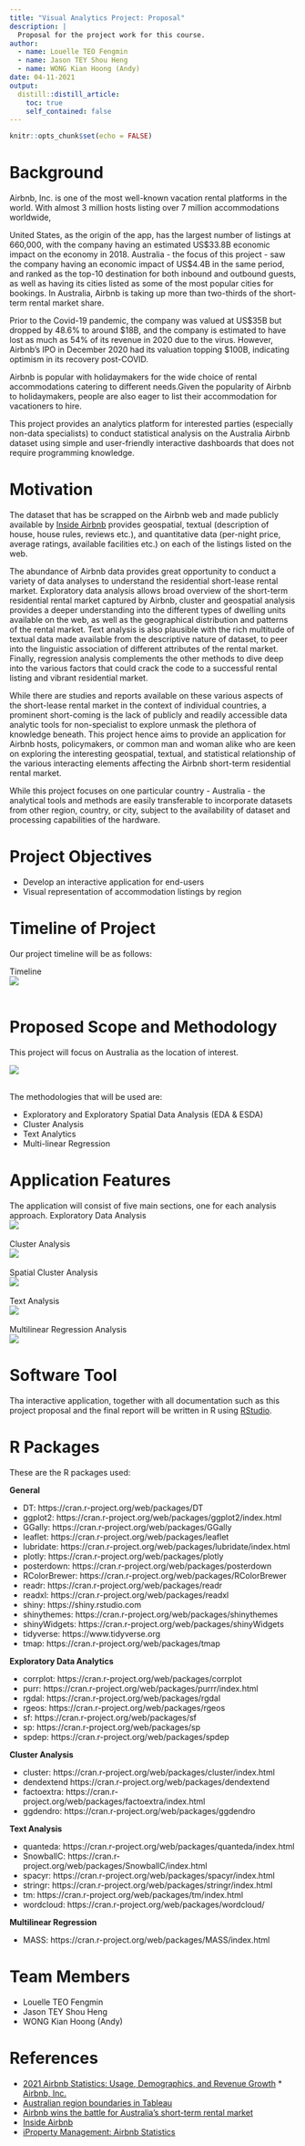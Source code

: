 ```yaml
---
title: "Visual Analytics Project: Proposal"
description: |
  Proposal for the project work for this course.
author:
  - name: Louelle TEO Fengmin
  - name: Jason TEY Shou Heng
  - name: WONG Kian Hoong (Andy)
date: 04-11-2021
output:
  distill::distill_article:
    toc: true
    self_contained: false
---
```



```r
knitr::opts_chunk$set(echo = FALSE)
```

# Background
Airbnb, Inc. is one of the most well-known vacation rental platforms in the world. With almost 3 million hosts listing over 7 million accommodations worldwide, 

United States, as the origin of the app, has the largest number of listings at 660,000, with the company having an estimated US$33.8B economic impact on the economy in 2018. Australia - the focus of this project - saw the company having an economic impact of US\$4.4B in the same period, and ranked as the top-10 destination for both inbound and outbound guests, as well as having its cities listed as some of the most popular cities for bookings. In Australia, Airbnb is taking up more than two-thirds of the short-term rental market share. 


Prior to the Covid-19 pandemic, the company was valued at US\$35B but dropped by 48.6% to around \$18B, and the company is estimated to have lost as much as 54% of its revenue in 2020 due to the virus. However, Airbnb's IPO in December 2020 had its valuation topping $100B, indicating optimism in its recovery post-COVID. 

Airbnb is popular with holidaymakers for the wide choice of rental accommodations catering to different needs.Given the popularity of Airbnb to holidaymakers, people are also eager to list their accommodation for vacationers to hire. 

This project provides an analytics platform for interested parties (especially non-data specialists) to conduct statistical analysis on the Australia Airbnb dataset using simple and user-friendly interactive dashboards that does not require programming knowledge. 

# Motivation

The dataset that has be scrapped on the Airbnb web and made publicly available by [Inside Airbnb](http://insideairbnb.com/get-the-data.html) provides geospatial, textual (description of house, house rules, reviews etc.), and quantitative data (per-night price, average ratings, available facilities etc.) on each of the listings listed on the web. 

The abundance of Airbnb data provides great opportunity to conduct a variety of data analyses to understand the residential short-lease rental market. Exploratory data analysis allows broad overview of the short-term residential rental market captured by Airbnb, cluster and geospatial analysis provides a deeper understanding into the different types of dwelling units available on the web, as well as the geographical distribution and patterns of the rental market. Text analysis is also plausible with the rich multitude of textual data made available from the descriptive nature of dataset, to peer into the linguistic association of different attributes of the rental market. Finally, regression analysis complements the other methods to dive deep into the various factors that could crack the code to a successful rental listing and vibrant residential market. 

While there are studies and reports available on these various aspects of the short-lease rental market in the context of individual countries, a prominent short-coming is the lack of publicly and readily accessible data analytic tools for non-specialist to explore unmask the plethora of knowledge beneath. This project hence aims to provide an application for Airbnb hosts, policymakers, or common man and woman alike who are keen on exploring the interesting geospatial, textual, and statistical relationship of the various interacting elements affecting the Airbnb short-term residential rental market. 

While this project focuses on one particular country - Australia - the analytical tools and methods are easily transferable to incorporate datasets from other region, country, or city, subject to the availability of dataset and processing capabilities of the hardware.  


# Project Objectives
* Develop an interactive application for end-users
* Visual representation of accommodation listings by region

# Timeline of Project
Our project timeline will be as follows:

Timeline</br>![](images/Timeline.png)</br></br>

# Proposed Scope and Methodology
This project will focus on Australia as the location of interest.

![](images/australiamap.png)</br></br>

The methodologies that will be used are:</br>

* Exploratory and Exploratory Spatial Data Analysis (EDA & ESDA)</br>
* Cluster Analysis</br>
* Text Analytics</br>
* Multi-linear Regression</br>

# Application Features
The application will consist of five main sections, one for each analysis approach.
Exploratory Data Analysis</br>![](images/edasketch.png)</br></br>
Cluster Analysis</br>![](images/clustersketch.png)</br></br>
Spatial Cluster Analysis</br>![](images/spatialsketch.png)</br></br>
Text Analysis</br>![](images/textsketch.png)</br></br>
Multilinear Regression Analysis</br>![](images/mlrsketch.png)

# Software Tool
Tha interactive application, together with all documentation such as this project proposal and the final report will be written in R using [RStudio](https://rstudio.com/).

# R Packages
These are the R packages used:

**General** 

* DT: https://cran.r-project.org/web/packages/DT
* ggplot2: https://cran.r-project.org/web/packages/ggplot2/index.html
* GGally: https://cran.r-project.org/web/packages/GGally
* leaflet: https://cran.r-project.org/web/packages/leaflet
* lubridate: https://cran.r-project.org/web/packages/lubridate/index.html
* plotly: https://cran.r-project.org/web/packages/plotly
* posterdown: https://cran.r-project.org/web/packages/posterdown
* RColorBrewer: https://cran.r-project.org/web/packages/RColorBrewer
* readr: https://cran.r-project.org/web/packages/readr
* readxl: https://cran.r-project.org/web/packages/readxl
* shiny: https://shiny.rstudio.com
* shinythemes: https://cran.r-project.org/web/packages/shinythemes
* shinyWidgets: https://cran.r-project.org/web/packages/shinyWidgets
* tidyverse: https://www.tidyverse.org
* tmap: https://cran.r-project.org/web/packages/tmap


**Exploratory Data Analytics**

* corrplot: https://cran.r-project.org/web/packages/corrplot
* purr: https://cran.r-project.org/web/packages/purrr/index.html
* rgdal: https://cran.r-project.org/web/packages/rgdal
* rgeos: https://cran.r-project.org/web/packages/rgeos
* sf: https://cran.r-project.org/web/packages/sf
* sp: https://cran.r-project.org/web/packages/sp
* spdep: https://cran.r-project.org/web/packages/spdep

**Cluster Analysis**

* cluster: https://cran.r-project.org/web/packages/cluster/index.html
* dendextend https://cran.r-project.org/web/packages/dendextend
* factoextra: https://cran.r-project.org/web/packages/factoextra/index.html
* ggdendro: https://cran.r-project.org/web/packages/ggdendro

**Text Analysis** 

* quanteda: https://cran.r-project.org/web/packages/quanteda/index.html
* SnowballC: https://cran.r-project.org/web/packages/SnowballC/index.html
* spacyr: https://cran.r-project.org/web/packages/spacyr/index.html
* stringr: https://cran.r-project.org/web/packages/stringr/index.html
* tm: https://cran.r-project.org/web/packages/tm/index.html
* wordcloud: https://cran.r-project.org/web/packages/wordcloud/

**Multilinear Regression**

* MASS: https://cran.r-project.org/web/packages/MASS/index.html


# Team Members
* Louelle TEO Fengmin
* Jason TEY Shou Heng
* WONG Kian Hoong (Andy)

# References
* [2021 Airbnb Statistics: Usage, Demographics, and Revenue Growth](https://www.stratosjets.com/blog/airbnb-statistics/) * [Airbnb, Inc.](https://www.airbnb.com/)
* [Australian region boundaries in Tableau](https://blog.databender.net/2014/08/03/australian-region-boundaries-in-tableau/)
* [Airbnb wins the battle for Australia's short-term rental market](https://www.afr.com/property/residential/airbnb-wins-the-battle-for-australia-s-short-term-rental-market-20190410-p51ctw)
* [Inside Airbnb](http://insideairbnb.com/get-the-data.html)
* [iProperty Management: Airbnb Statistics](https://ipropertymanagement.com/research/airbnb-statistics)